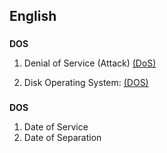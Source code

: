 ==English==
==={{acronym}}===
'''DOS'''

#{{computing}} Denial of Service (Attack) [[w:Denial-of-service attack|(DoS)]]
#{{computing}} Disk Operating System: [[w:DOS|(DOS)]]


==={{initialism}}===
'''DOS'''

#Date of Service
#Date of Separation